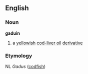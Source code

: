 ==English==
===Noun===
'''gaduin'''
#a [[yellowish]] [[cod-liver oil]] [[derivative]]

===Etymology===
NL ''Gadus'' ([[codfish]])